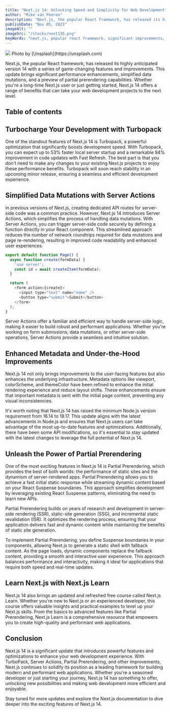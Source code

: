 ```yaml
---
title: "Next.js 14: Unlocking Speed and Simplicity for Web Development"
author: "Mike van Peeren"
description: "Next.js, the popular React framework, has released its highly anticipated version 14 with a series of game-changing features and improvements."
publishDate: "Nov 05, 2023"
imageAlt: ""
imageSrc: "/stocks/next135.png"
keyWords: "next.js, popular react framework, significant improvements, latest version, hot module replacement"
---
```


<figcaption>
  <img className="mb-0" src="/stocks/next135.png" />
  Photo by [Unsplash](https://unsplash.com)
</figcaption>

Next.js, the popular React framework, has released its highly anticipated version 14 with a series of game-changing features and improvements. This update brings significant performance enhancements, simplified data mutations, and a preview of partial prerendering capabilities. Whether you're a long-time Next.js user or just getting started, Next.js 14 offers a range of benefits that can take your web development projects to the next level.

## Table of contents

## Turbocharge Your Development with Turbopack

One of the standout features of Next.js 14 is Turbopack, a powerful optimization that significantly boosts development speed. With Turbopack, you can expect up to 53% faster local server startup and a remarkable 94% improvement in code updates with Fast Refresh. The best part is that you don't need to make any changes to your existing Next.js projects to enjoy these performance benefits. Turbopack will soon reach stability in an upcoming minor release, ensuring a seamless and efficient development experience.

## Simplified Data Mutations with Server Actions

In previous versions of Next.js, creating dedicated API routes for server-side code was a common practice. However, Next.js 14 introduces Server Actions, which simplifies the process of handling data mutations. With Server Actions, you can trigger server-side code securely by defining a function directly in your React component. This streamlined approach reduces the number of network roundtrips required for data mutations and page re-rendering, resulting in improved code readability and enhanced user experiences.

```js
export default function Page() {
  async function create(formData) {
    'use server';
    const id = await createItem(formData);
  }

  return (
    <form action={create}>
      <input type="text" name="name" />
      <button type="submit">Submit</button>
    </form>
  );
}
```

Server Actions offer a familiar and efficient way to handle server-side logic, making it easier to build robust and performant applications. Whether you're working on form submissions, data mutations, or other server-side operations, Server Actions provide a seamless and intuitive solution.

## Enhanced Metadata and Under-the-Hood Improvements

Next.js 14 not only brings improvements to the user-facing features but also enhances the underlying infrastructure. Metadata options like viewport, colorScheme, and themeColor have been refined to enhance the initial rendering experience and reduce layout shifts. These enhancements ensure that important metadata is sent with the initial page content, preventing any visual inconsistencies.

It's worth noting that Next.js 14 has raised the minimum Node.js version requirement from 16.14 to 18.17. This update aligns with the latest advancements in Node.js and ensures that Next.js users can take advantage of the most up-to-date features and optimizations. Additionally, there have been some API modifications, so it's essential to stay updated with the latest changes to leverage the full potential of Next.js 14.

## Unleash the Power of Partial Prerendering

One of the most exciting features in Next.js 14 is Partial Prerendering, which provides the best of both worlds: the performance of static sites and the dynamism of server-rendered apps. Partial Prerendering allows you to achieve a fast initial static response while streaming dynamic content based on your React Suspense boundaries. This approach simplifies development by leveraging existing React Suspense patterns, eliminating the need to learn new APIs.

Partial Prerendering builds on years of research and development in server-side rendering (SSR), static-site generation (SSG), and incremental static revalidation (ISR). It optimizes the rendering process, ensuring that your application delivers fast and dynamic content while maintaining the benefits of static site generation.

To implement Partial Prerendering, you define Suspense boundaries in your components, allowing Next.js to generate a static shell with fallback content. As the page loads, dynamic components replace the fallback content, providing a smooth and interactive user experience. This approach balances performance and interactivity, making it ideal for applications that require both speed and real-time updates.

## Learn Next.js with Next.js Learn

Next.js 14 also brings an updated and refreshed free course called Next.js Learn. Whether you're new to Next.js or an experienced developer, this course offers valuable insights and practical examples to level up your Next.js skills. From the basics to advanced features like Partial Prerendering, Next.js Learn is a comprehensive resource that empowers you to create high-quality and performant web applications.

## Conclusion

Next.js 14 is a significant update that introduces powerful features and optimizations to enhance your web development experience. With TurboPack, Server Actions, Partial Prerendering, and other improvements, Next.js continues to solidify its position as a leading framework for building modern and performant web applications. Whether you're a seasoned developer or just starting your journey, Next.js 14 has something to offer, unlocking new possibilities and making web development more efficient and enjoyable.

Stay tuned for more updates and explore the Next.js documentation to dive deeper into the exciting features of Next.js 14.